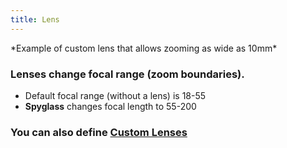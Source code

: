 ```yaml
---
title: Lens
---
```

<div style={{ textAlign: "center" }}>
<Asset location="exposure:lens" width={400} title="10mm focal length" style={{ textAlign: "center" }}/>
*Example of custom lens that allows zooming as wide as 10mm*
</div>

### Lenses change focal range (zoom boundaries).
- Default focal range (without a lens) is 18-55
- **Spyglass** changes focal length to 55-200

### You can also define [Custom Lenses](../../datapacks/custom_lenses)